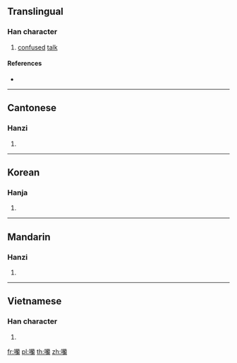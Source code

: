 {{character info/new}}
==Translingual==

===Han character===
{{Han char|rn=30|rad=口|as=21|sn=24|four=|canj=RTAW|ids=⿰口蘭}}

# [[confuse]]d [[talk]]

====References====
* {{Han ref|kx=0215.320|dkj=04658|dj=0439.040|hdz=10709.070|uh=56D2|ud=22226}}

----

==Cantonese==

===Hanzi===
{{yue-hanzi|jyut=[[laan1]]|y=laan1}}

# {{defn|lang=yue|sort=口21}}

----

==Korean==

===Hanja===
{{ko-hanja|hangeul=[[란]]|rv=ran|mr=ran}}

# {{defn|lang=ko|sort=口21}}

----

==Mandarin==

===Hanzi===
{{cmn-hanzi|pin=[[lán]] ([[lan2]])|wg=lan<sup>2</sup>}}

# {{defn|lang=cmn|sort=口21}}

----

==Vietnamese==

===Han character===
{{vi-hantu|[[rợn]]|rs=口21}}

# {{defn|lang=vi|sort=口21}}

[[fr:囒]]
[[pl:囒]]
[[th:囒]]
[[zh:囒]]